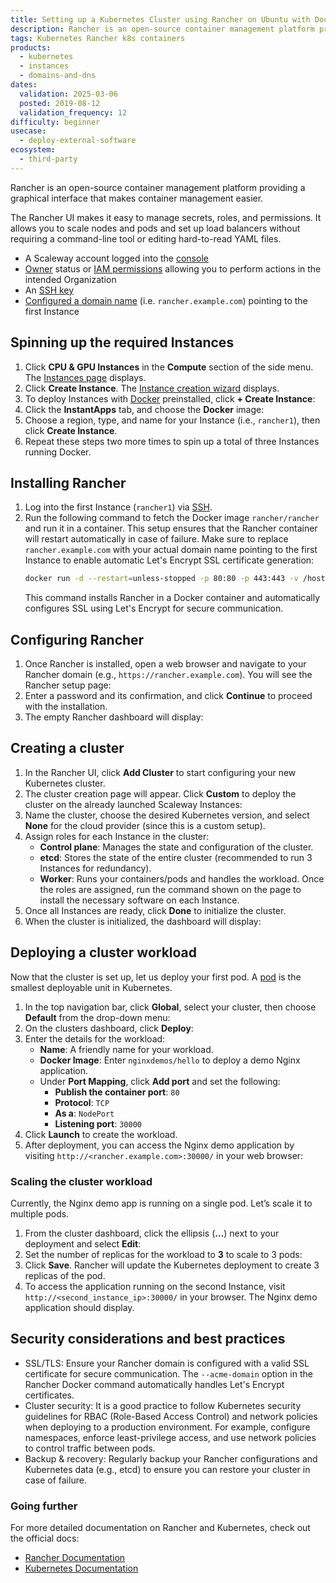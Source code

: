 ```yaml
---
title: Setting up a Kubernetes Cluster using Rancher on Ubuntu with Docker
description: Rancher is an open-source container management platform providing a graphical interface that makes container management easier.
tags: Kubernetes Rancher k8s containers
products:
  - kubernetes
  - instances
  - domains-and-dns
dates:
  validation: 2025-03-06
  posted: 2019-08-12
  validation_frequency: 12
difficulty: beginner
usecase:
  - deploy-external-software
ecosystem:
  - third-party
---
```




Rancher is an open-source container management platform providing a graphical interface that makes container management easier.

The Rancher UI makes it easy to manage secrets, roles, and permissions. It allows you to scale nodes and pods and set up load balancers without requiring a command-line tool or editing hard-to-read YAML files.

<Requirements />

- A Scaleway account logged into the [console](https://account.scaleway.com/?service=elements)
- [Owner](/iam/concepts/#owner) status or [IAM permissions](/iam/concepts/#permission) allowing you to perform actions in the intended Organization
- An [SSH key](/organizations-and-projects/how-to/create-ssh-key/)
- [Configured a domain name](/domains-and-dns/quickstart/) (i.e. `rancher.example.com`) pointing to the first Instance

## Spinning up the required Instances

1. Click **CPU & GPU Instances** in the **Compute** section of the side menu. The [Instances page](https://account.scaleway.com/?service=elementsinstance/servers) displays.
2. Click **Create Instance**. The [Instance creation wizard](https://account.scaleway.com/?service=elementsinstance/servers/create) displays.
3. To deploy Instances with [Docker](https://www.docker.com/) preinstalled, click **+ Create Instance**:
    <Lightbox image={image} alt="" />
4. Click the **InstantApps** tab, and choose the **Docker** image:
    <Lightbox image={image2} alt="" />
5. Choose a region, type, and name for your Instance (i.e., `rancher1`), then click **Create Instance**.
6. Repeat these steps two more times to spin up a total of three Instances running Docker.

## Installing Rancher

1. Log into the first Instance (`rancher1`) via [SSH](/instances/how-to/connect-to-instance/).
2. Run the following command to fetch the Docker image `rancher/rancher` and run it in a container. This setup ensures that the Rancher container will restart automatically in case of failure. Make sure to replace `rancher.example.com` with your actual domain name pointing to the first Instance to enable automatic Let's Encrypt SSL certificate generation:
    ```bash
    docker run -d --restart=unless-stopped -p 80:80 -p 443:443 -v /host/rancher:/var/lib/rancher rancher/rancher --acme-domain rancher.example.com
    ```
    This command installs Rancher in a Docker container and automatically configures SSL using Let's Encrypt for secure communication.

## Configuring Rancher

1. Once Rancher is installed, open a web browser and navigate to your Rancher domain (e.g., `https://rancher.example.com`). You will see the Rancher setup page:
    <Lightbox image={image3} alt="" />
2. Enter a password and its confirmation, and click **Continue** to proceed with the installation.
3. The empty Rancher dashboard will display:
    <Lightbox image={image4} alt="" />

## Creating a cluster

1. In the Rancher UI, click **Add Cluster** to start configuring your new Kubernetes cluster.
2. The cluster creation page will appear. Click **Custom** to deploy the cluster on the already launched Scaleway Instances:
    <Lightbox image={image5} alt="" />
3. Name the cluster, choose the desired Kubernetes version, and select **None** for the cloud provider (since this is a custom setup).
    <Lightbox image={image6} alt="" />
4. Assign roles for each Instance in the cluster:
    - **Control plane**: Manages the state and configuration of the cluster.
    - **etcd**: Stores the state of the entire cluster (recommended to run 3 Instances for redundancy).
    - **Worker**: Runs your containers/pods and handles the workload.
    Once the roles are assigned, run the command shown on the page to install the necessary software on each Instance.
    <Lightbox image={image7} alt="" />
5. Once all Instances are ready, click **Done** to initialize the cluster.
6. When the cluster is initialized, the dashboard will display:
    <Lightbox image={image8} alt="" />

## Deploying a cluster workload

Now that the cluster is set up, let us deploy your first pod. A [pod](https://kubernetes.io/docs/concepts/workloads/pods/pod-overview/) is the smallest deployable unit in Kubernetes.

1. In the top navigation bar, click **Global**, select your cluster, then choose **Default** from the drop-down menu:
    <Lightbox image={image9} alt="" />
2. On the clusters dashboard, click **Deploy**:
    <Lightbox image={image10} alt="" />
3. Enter the details for the workload:
    - **Name**: A friendly name for your workload.
    - **Docker Image**: Enter `nginxdemos/hello` to deploy a demo Nginx application.
    - Under **Port Mapping**, click **Add port** and set the following:
        - **Publish the container port**: `80`
        - **Protocol**: `TCP`
        - **As a**: `NodePort`
        - **Listening port**: `30000`
    <Lightbox image={image11} alt="" />
4. Click **Launch** to create the workload.
5. After deployment, you can access the Nginx demo application by visiting `http://<rancher.example.com>:30000/` in your web browser:
    <Lightbox image={image12} alt="" />

### Scaling the cluster workload

Currently, the Nginx demo app is running on a single pod. Let’s scale it to multiple pods.

1. From the cluster dashboard, click the ellipsis (**…**) next to your deployment and select **Edit**:
    <Lightbox image={image13} alt="" />
2. Set the number of replicas for the workload to **3** to scale to 3 pods:
    <Lightbox image={image14} alt="" />
3. Click **Save**. Rancher will update the Kubernetes deployment to create 3 replicas of the pod.
    <Lightbox image={image15} alt="" />
4. To access the application running on the second Instance, visit `http://<second_instance_ip>:30000/` in your browser. The Nginx demo application should display.

## Security considerations and best practices

- SSL/TLS: Ensure your Rancher domain is configured with a valid SSL certificate for secure communication. The `--acme-domain` option in the Rancher Docker command automatically handles Let's Encrypt certificates.
- Cluster security: It is a good practice to follow Kubernetes security guidelines for RBAC (Role-Based Access Control) and network policies when deploying to a production environment. For example, configure namespaces, enforce least-privilege access, and use network policies to control traffic between pods.
- Backup & recovery: Regularly backup your Rancher configurations and Kubernetes data (e.g., etcd) to ensure you can restore your cluster in case of failure.

### Going further

For more detailed documentation on Rancher and Kubernetes, check out the official docs:
- [Rancher Documentation](https://ranchermanager.docs.rancher.com/)
- [Kubernetes Documentation](https://kubernetes.io/docs/home/)